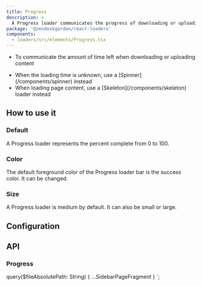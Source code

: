 ```yaml
---
title: Progress
description: >
  A Progress loader communicates the progress of downloading or uploading content.
package: '@zendeskgarden/react-loaders'
components:
  - loaders/src/elements/Progress.tsx
---
```


<Usage>
  <Use>
    <ul>
      <li>To communicate the amount of time left when downloading or uploading content</li>
    </ul>
  </Use>
  <Misuse>
    <ul>
      <li>
        <Markdown>
          When the loading time is unknown, use a [Spinner](/components/spinner) instead
        </Markdown>
      </li>
      <li>
        <Markdown>
          When loading page content, use a [Skeleton](/components/skeleton) loader instead
        </Markdown>
      </li>
    </ul>
  </Misuse>
</Usage>

## How to use it

### Default

A Progress loader represents the percent complete from 0 to 100.


<CodeExample code={DefaultCode}>
  <Default />
</CodeExample>

### Color

The default foreground color of the Progress loader bar is the success color. It
can be changed.


<CodeExample code={ColorCode}>
  <Color />
</CodeExample>

### Size

A Progress loader is medium by default. It can also be small or large.


<CodeExample code={SizeCode}>
  <Size />
</CodeExample>

## Configuration

<Configuration reactPackage={props.data.mdx.package} components={props.data.mdx.components} />

## API

### Progress

<PropSheet components={props.data.mdx.components} componentName="progress" />


  query($fileAbsolutePath: String) {
    ...SidebarPageFragment
  }
`;
